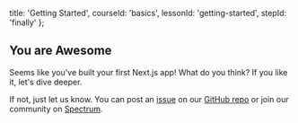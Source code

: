 
  title: 'Getting Started',
  courseId: 'basics',
  lessonId: 'getting-started',
  stepId: 'finally'
};

## You are Awesome

Seems like you've built your first Next.js app! What do you think?
If you like it, let's dive deeper.

If not, just let us know.
You can post an [issue](https://github.com/zeit/next-site/issues) on our [GitHub repo](https://github.com/zeit/next-site) or join our community on [Spectrum](https://spectrum.chat/next-js).


